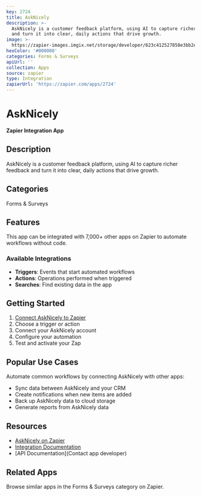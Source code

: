 ```yaml
---
key: 2724
title: AskNicely
description: >-
  AskNicely is a customer feedback platform, using AI to capture richer feedback
  and turn it into clear, daily actions that drive growth.
image: >-
  https://zapier-images.imgix.net/storage/developer/623c412527858e3bb2e0a3d2bd774490.png?auto=format%2Ccompress&ixlib=python-3.0.0&q=50
hexColor: '#000000'
categories: Forms & Surveys
apiUrl: ''
collection: Apps
source: zapier
type: Integration
zapierUrl: 'https://zapier.com/apps/2724'
---
```

# AskNicely

**Zapier Integration App**

## Description

AskNicely is a customer feedback platform, using AI to capture richer feedback and turn it into clear, daily actions that drive growth.

## Categories

Forms & Surveys

## Features

This app can be integrated with 7,000+ other apps on Zapier to automate workflows without code.

### Available Integrations

- **Triggers**: Events that start automated workflows
- **Actions**: Operations performed when triggered
- **Searches**: Find existing data in the app

## Getting Started

1. [Connect AskNicely to Zapier](https://zapier.com/apps/2724)
2. Choose a trigger or action
3. Connect your AskNicely account
4. Configure your automation
5. Test and activate your Zap

## Popular Use Cases

Automate common workflows by connecting AskNicely with other apps:

- Sync data between AskNicely and your CRM
- Create notifications when new items are added
- Back up AskNicely data to cloud storage
- Generate reports from AskNicely data

## Resources

- [AskNicely on Zapier](https://zapier.com/apps/2724)
- [Integration Documentation](https://zapier.com/apps/2724/integrations)
- [API Documentation](Contact app developer)

## Related Apps

Browse similar apps in the Forms & Surveys category on Zapier.
